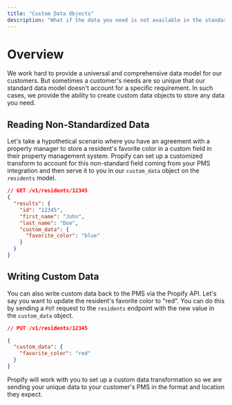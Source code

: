 ```yaml
---
title: "Custom Data Objects"
description: "What if the data you need is not available in the standard data objects? You can create custom data objects to store any data you need."
---
```


# Overview
We work hard to provide a universal and comprehensive data model for our customers. But sometimes a customer's needs are so unique that our standard data model doesn't account for a specific requirement. In such cases, we provide the ability to create custom data objects to store any data you need.

## Reading Non-Standardized Data
Let's take a hypothetical scenario where you have an agreement with a property manager to store a resident's favorite color in a custom field in their property management system. Propify can set up a customized transform to account for this non-standard field coming from your PMS integration and then serve it to you in our `custom_data` object on the `residents` model.

```json
// GET /v1/residents/12345
{
  "results": {
    "id": "12345",
    "first_name": "John",
    "last_name": "Doe",
    "custom_data": {
      "favorite_color": "blue"
    }
  }
}
```

## Writing Custom Data
You can also write custom data back to the PMS via the Propify API. Let's say you want to update the resident's favorite color to "red". You can do this by sending a `PUT` request to the `residents` endpoint with the new value in the `custom_data` object.

```json
// PUT /v1/residents/12345

{
  "custom_data": {
    "favorite_color": "red"
  }
}
```

Propify will work with you to set up a custom data transformation so we are sending your unique data to your customer's PMS in the format and location they expect.